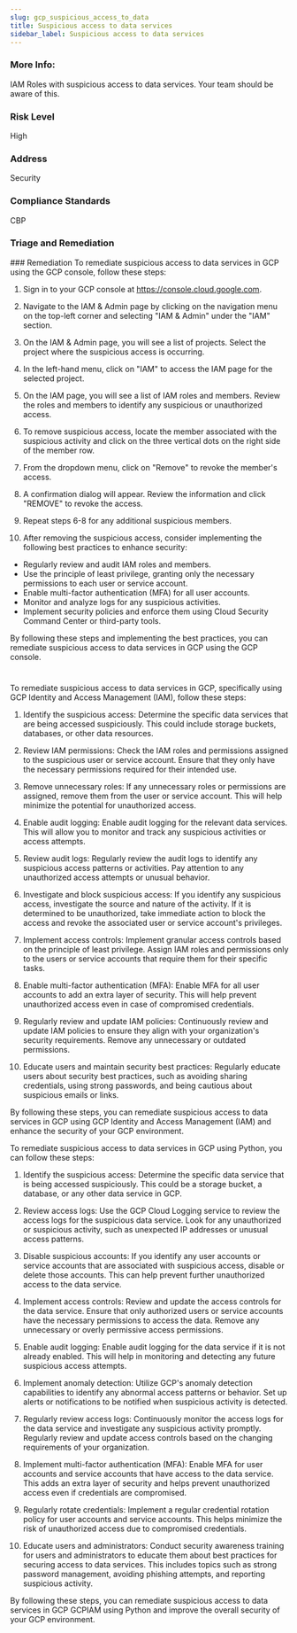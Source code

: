 ```yaml
---
slug: gcp_suspicious_access_to_data
title: Suspicious access to data services
sidebar_label: Suspicious access to data services
---
```


### More Info:

IAM Roles with suspicious access to data services. Your team should be aware of this.

### Risk Level

High

### Address

Security

### Compliance Standards

CBP

### Triage and Remediation
<Tabs>
<Tab title='Remediation'>
### Remediation

<AccordionGroup>
<Accordion title='Using Console' defaultOpen='true'>
To remediate suspicious access to data services in GCP using the GCP console, follow these steps:

1. Sign in to your GCP console at https://console.cloud.google.com.

2. Navigate to the IAM & Admin page by clicking on the navigation menu on the top-left corner and selecting "IAM & Admin" under the "IAM" section.

3. On the IAM & Admin page, you will see a list of projects. Select the project where the suspicious access is occurring.

4. In the left-hand menu, click on "IAM" to access the IAM page for the selected project.

5. On the IAM page, you will see a list of IAM roles and members. Review the roles and members to identify any suspicious or unauthorized access.

6. To remove suspicious access, locate the member associated with the suspicious activity and click on the three vertical dots on the right side of the member row.

7. From the dropdown menu, click on "Remove" to revoke the member's access.

8. A confirmation dialog will appear. Review the information and click "REMOVE" to revoke the access.

9. Repeat steps 6-8 for any additional suspicious members.

10. After removing the suspicious access, consider implementing the following best practices to enhance security:
   - Regularly review and audit IAM roles and members.
   - Use the principle of least privilege, granting only the necessary permissions to each user or service account.
   - Enable multi-factor authentication (MFA) for all user accounts.
   - Monitor and analyze logs for any suspicious activities.
   - Implement security policies and enforce them using Cloud Security Command Center or third-party tools.

By following these steps and implementing the best practices, you can remediate suspicious access to data services in GCP using the GCP console.

#
</Accordion>

<Accordion title='Using CLI'>
To remediate suspicious access to data services in GCP, specifically using GCP Identity and Access Management (IAM), follow these steps:

1. Identify the suspicious access: Determine the specific data services that are being accessed suspiciously. This could include storage buckets, databases, or other data resources.

2. Review IAM permissions: Check the IAM roles and permissions assigned to the suspicious user or service account. Ensure that they only have the necessary permissions required for their intended use.

3. Remove unnecessary roles: If any unnecessary roles or permissions are assigned, remove them from the user or service account. This will help minimize the potential for unauthorized access.

4. Enable audit logging: Enable audit logging for the relevant data services. This will allow you to monitor and track any suspicious activities or access attempts.

5. Review audit logs: Regularly review the audit logs to identify any suspicious access patterns or activities. Pay attention to any unauthorized access attempts or unusual behavior.

6. Investigate and block suspicious access: If you identify any suspicious access, investigate the source and nature of the activity. If it is determined to be unauthorized, take immediate action to block the access and revoke the associated user or service account's privileges.

7. Implement access controls: Implement granular access controls based on the principle of least privilege. Assign IAM roles and permissions only to the users or service accounts that require them for their specific tasks.

8. Enable multi-factor authentication (MFA): Enable MFA for all user accounts to add an extra layer of security. This will help prevent unauthorized access even in case of compromised credentials.

9. Regularly review and update IAM policies: Continuously review and update IAM policies to ensure they align with your organization's security requirements. Remove any unnecessary or outdated permissions.

10. Educate users and maintain security best practices: Regularly educate users about security best practices, such as avoiding sharing credentials, using strong passwords, and being cautious about suspicious emails or links.

By following these steps, you can remediate suspicious access to data services in GCP using GCP Identity and Access Management (IAM) and enhance the security of your GCP environment.
</Accordion>

<Accordion title='Using Python'>
To remediate suspicious access to data services in GCP using Python, you can follow these steps:

1. Identify the suspicious access: Determine the specific data service that is being accessed suspiciously. This could be a storage bucket, a database, or any other data service in GCP.

2. Review access logs: Use the GCP Cloud Logging service to review the access logs for the suspicious data service. Look for any unauthorized or suspicious activity, such as unexpected IP addresses or unusual access patterns.

3. Disable suspicious accounts: If you identify any user accounts or service accounts that are associated with suspicious access, disable or delete those accounts. This can help prevent further unauthorized access to the data service.

4. Implement access controls: Review and update the access controls for the data service. Ensure that only authorized users or service accounts have the necessary permissions to access the data. Remove any unnecessary or overly permissive access permissions.

5. Enable audit logging: Enable audit logging for the data service if it is not already enabled. This will help in monitoring and detecting any future suspicious access attempts.

6. Implement anomaly detection: Utilize GCP's anomaly detection capabilities to identify any abnormal access patterns or behavior. Set up alerts or notifications to be notified when suspicious activity is detected.

7. Regularly review access logs: Continuously monitor the access logs for the data service and investigate any suspicious activity promptly. Regularly review and update access controls based on the changing requirements of your organization.

8. Implement multi-factor authentication (MFA): Enable MFA for user accounts and service accounts that have access to the data service. This adds an extra layer of security and helps prevent unauthorized access even if credentials are compromised.

9. Regularly rotate credentials: Implement a regular credential rotation policy for user accounts and service accounts. This helps minimize the risk of unauthorized access due to compromised credentials.

10. Educate users and administrators: Conduct security awareness training for users and administrators to educate them about best practices for securing access to data services. This includes topics such as strong password management, avoiding phishing attempts, and reporting suspicious activity.

By following these steps, you can remediate suspicious access to data services in GCP GCPIAM using Python and improve the overall security of your GCP environment.
</Accordion>

</AccordionGroup>
</Tab>
</Tabs>

